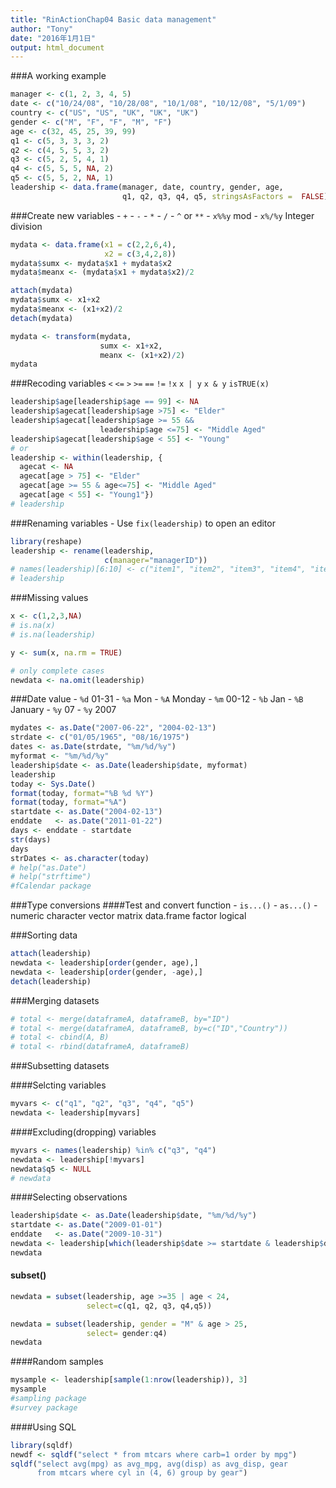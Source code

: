 ```yaml
---
title: "RinActionChap04 Basic data management"
author: "Tony"
date: "2016年1月1日"
output: html_document
---
```

###A working example

```r
manager <- c(1, 2, 3, 4, 5)
date <- c("10/24/08", "10/28/08", "10/1/08", "10/12/08", "5/1/09")
country <- c("US", "US", "UK", "UK", "UK")
gender <- c("M", "F", "F", "M", "F")
age <- c(32, 45, 25, 39, 99)
q1 <- c(5, 3, 3, 3, 2)
q2 <- c(4, 5, 5, 3, 2)
q3 <- c(5, 2, 5, 4, 1)
q4 <- c(5, 5, 5, NA, 2)
q5 <- c(5, 5, 2, NA, 1)
leadership <- data.frame(manager, date, country, gender, age, 
                         q1, q2, q3, q4, q5, stringsAsFactors =  FALSE)

```

###Create new variables
- `+`
- `-`
- `*`
- `/`
- `^` or `**`
- `x%%y` mod
- `x%/%y` Integer division

```r
mydata <- data.frame(x1 = c(2,2,6,4),
                     x2 = c(3,4,2,8))
mydata$sumx <- mydata$x1 + mydata$x2
mydata$meanx <- (mydata$x1 + mydata$x2)/2

attach(mydata)
mydata$sumx <- x1+x2
mydata$meanx <- (x1+x2)/2
detach(mydata)

mydata <- transform(mydata, 
                    sumx <- x1+x2,
                    meanx <- (x1+x2)/2)
mydata
```

###Recoding variables
`<` `<=` `>` `>=` `==` `!=` `!x` `x | y` `x & y` `isTRUE(x)`

```r
leadership$age[leadership$age == 99] <- NA
leadership$agecat[leadership$age >75] <- "Elder"
leadership$agecat[leadership$age >= 55 &&
                    leadership$age <=75] <- "Middle Aged"
leadership$agecat[leadership$age < 55] <- "Young"
# or
leadership <- within(leadership, {
  agecat <- NA
  agecat[age > 75] <- "Elder"
  agecat[age >= 55 & age<=75] <- "Middle Aged"
  agecat[age < 55] <- "Young1"})
# leadership
```

###Renaming variables
- Use `fix(leadership)` to open an editor
```r
library(reshape)
leadership <- rename(leadership, 
                     c(manager="managerID"))
# names(leadership)[6:10] <- c("item1", "item2", "item3", "item4", "item5")
# leadership
```

###Missing values
```r
x <- c(1,2,3,NA)
# is.na(x)
# is.na(leadership)

y <- sum(x, na.rm = TRUE)

# only complete cases
newdata <- na.omit(leadership)


```

###Date value
- `%d` 01-31
- `%a` Mon
- `%A` Monday
- `%m` 00-12
- `%b` Jan
- `%B` January
- `%y` 07
- `%y` 2007

```r
mydates <- as.Date("2007-06-22", "2004-02-13")
strdate <- c("01/05/1965", "08/16/1975")
dates <- as.Date(strdate, "%m/%d/%y")
myformat <- "%m/%d/%y"
leadership$date <- as.Date(leadership$date, myformat)
leadership
today <- Sys.Date()
format(today, format="%B %d %Y")
format(today, format="%A")
startdate <- as.Date("2004-02-13")
enddate   <- as.Date("2011-01-22")
days <- enddate - startdate
str(days)
days
strDates <- as.character(today)
# help("as.Date")
# help("strftime")
#fCalendar package

```

###Type conversions
####Test and convert function
- `is...()`
- `as...()`
- numeric character vector matrix data.frame factor logical

###Sorting data
```r
attach(leadership)
newdata <- leadership[order(gender, age),]
newdata <- leadership[order(gender, -age),]
detach(leadership)

```

###Merging datasets
```r
# total <- merge(dataframeA, dataframeB, by="ID")
# total <- merge(dataframeA, dataframeB, by=c("ID","Country"))
# total <- cbind(A, B)
# total <- rbind(dataframeA, dataframeB)
```

###Subsetting datasets

####Selcting variables
```r
myvars <- c("q1", "q2", "q3", "q4", "q5")
newdata <- leadership[myvars]
```

####Excluding(dropping) variables
```r
myvars <- names(leadership) %in% c("q3", "q4")
newdata <- leadership[!myvars]
newdata$q5 <- NULL
# newdata
```

####Selecting observations
```r
leadership$date <- as.Date(leadership$date, "%m/%d/%y")
startdate <- as.Date("2009-01-01")
enddate   <- as.Date("2009-10-31")
newdata <- leadership[which(leadership$date >= startdate & leadership$date <= enddate),]
newdata
```

#### subset()
```r
newdata = subset(leadership, age >=35 | age < 24, 
                 select=c(q1, q2, q3, q4,q5))

newdata = subset(leadership, gender = "M" & age > 25, 
                 select= gender:q4)
newdata
```

####Random samples
```r
mysample <- leadership[sample(1:nrow(leadership)), 3]
mysample
#sampling package
#survey package

```

####Using SQL
```r
library(sqldf)
newdf <- sqldf("select * from mtcars where carb=1 order by mpg")
sqldf("select avg(mpg) as avg_mpg, avg(disp) as avg_disp, gear 
      from mtcars where cyl in (4, 6) group by gear")
```
